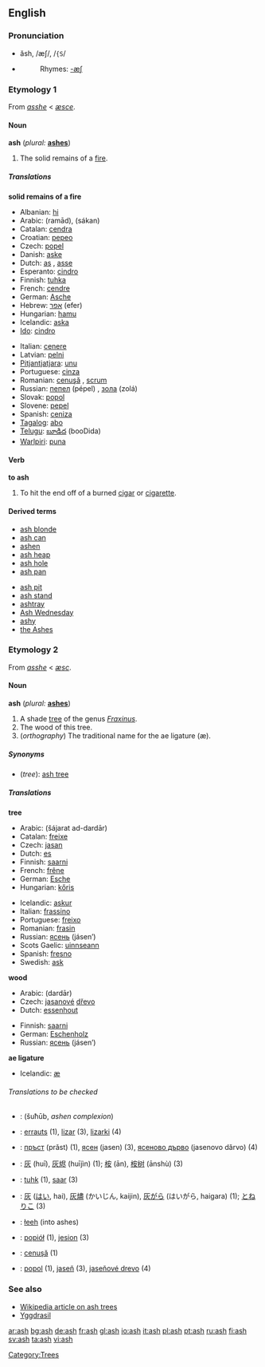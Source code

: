 {{see|Ash}}
==English==
{{wikipedia}}
===Pronunciation===
*ăsh, /æʃ/, /<tt>{S</tt>/
*{{audio|en-us-ash.ogg|Audio (US)}}
*:Rhymes: [[Rhymes:English:-æʃ|-æʃ]]

===Etymology 1===
From {{ME.}} ''[[asshe]]'' < {{OE.}} ''[[æsce]]''.

====Noun====
'''ash''' (''plural:'' '''[[ashes]]''')

#The solid remains of a [[fire]].

=====Translations=====
'''solid remains of a fire'''
{{top}}
*Albanian: [[hi]] {{m}}
*Arabic: {{ARchar|[[رماد]]}} (ramād), {{ARchar|[[سكن]]}} (sákan)
*Catalan: [[cendra]] {{f}}
*Croatian: [[pepeo]] {{m}}
*Czech: [[popel]] {{m}}
*Danish: [[aske]]
*Dutch: [[as#Dutch|as]] {{f}}, [[asse#Dutch|asse]] {{f}}
*Esperanto: [[cindro]]
*Finnish: [[tuhka]]
*French: [[cendre]] {{m}}
*German: [[Asche]] {{f}}
*Hebrew: [[אפר]] (efer) {{m}}
*Hungarian: [[hamu]]
*Icelandic: [[aska]] {{f}}
*[[Ido]]: [[cindro]]
{{mid}}
*Italian: [[cenere]] {{f}}
*Latvian: [[pelni]] {{m}} {{p}}
*[[Pitjantjatjara]]: [[unu]]
*Portuguese: [[cinza]] {{f}}
*Romanian: [[cenuşă]] {{f}}, [[scrum]] {{m}}
*Russian: [[пепел]] (pépel) {{m}}, [[зола]] (zolá) {{f}}
*Slovak: [[popol]] {{m}}
*Slovene: [[pepel]] {{m}}
*Spanish: [[ceniza]] {{f}}
*[[Tagalog]]: [[abo]]
*[[Telugu]]: [[బూడిద]] (booDida)
*[[Warlpiri]]: [[puna]]
{{bottom}}

====Verb====
'''to ash'''

#To hit the end off of a burned [[cigar]] or [[cigarette]].

====Derived terms====
{{top2}}
*[[ash blonde]]
*[[ash can]]
*[[ashen]]<!--belongs on the page for "ashen": Polish-popiół-->
*[[ash heap]]
*[[ash hole]]
*[[ash pan]]
{{mid2}}
*[[ash pit]]
*[[ash stand]]
*[[ashtray]]
*[[Ash Wednesday]]
*[[ashy]]
*[[the Ashes]]<!--in cricket-->
{{bottom}}

===Etymology 2===
From {{ME.}} ''[[asshe]]'' < {{OE.}} ''[[æsc]]''.

====Noun====
'''ash''' (''plural:'' '''[[ashes]]''')
#A shade [[tree]] of the genus ''[[Fraxinus]]''.
#The wood of this tree.
#(''orthography'') The traditional name for the ae ligature (æ).

=====Synonyms=====
*(''tree''): [[ash tree]]

=====Translations=====
'''tree'''
{{top}}
*Arabic: {{ARchar|[[شجرة الدردار]]}} (šájarat ad-dardār) {{f}}
*Catalan: [[freixe]] {{m}}
*Czech: [[jasan]] {{m}}
*Dutch: [[es#Dutch|es]] {{m}}
*Finnish: [[saarni]]
*French: [[frêne]] {{m}}
*German: [[Esche]] {{f}}
*Hungarian: [[kőris]]
{{mid}}
*Icelandic: [[askur]] {{m}}
*Italian: [[frassino]] {{m}}
*Portuguese: [[freixo]] {{m}}
*Romanian: [[frasin]] {{m}}
*Russian: [[ясень]] (jásen’) {{m}}
*Scots Gaelic: [[uinnseann]] {{m}}
*Spanish: [[fresno]] {{m}}
*Swedish: [[ask]]
{{bottom}}

'''wood'''
{{top}}
*Arabic: {{ARchar|[[دردار]]}} (dardār) {{m}}
*Czech: [[jasanový|jasanové]] [[dřevo]] {{n}}
*Dutch: [[essenhout]] {{n}}
{{mid}}
*Finnish: [[saarni]]
*German: [[Eschenholz]] {{n}}
*Russian: [[ясень]] (jásen’) {{m}}
{{bottom}}

'''ae ligature'''
{{top}}
*Icelandic: [[æ]] {{n}}
{{mid}}
{{bottom}}

======Translations to be checked======
<!--remove this section when all translations have been put into the appropriate table(s)-->
{{checktrans}}

*{{ttbc|Arabic}}: {{ARchar|[[شحوب]]}} (šuħūb, ''ashen complexion'')
*{{ttbc|Basque}}: [[errauts]] (1), [[lizar]] (3), [[lizarki]] (4)
*{{ttbc|Bulgarian}}: [[пръст]] (prǎst) {{f}} (1), [[ясен]] (jasen) {{m}} (3), [[ясеново дърво]] (jasenovo dǎrvo) {{n}} (4)
*{{ttbc|Chinese}}: [[灰]] (huī), [[灰烬]] (huījìn) (1); [[桉]] (ān), [[桉树]] (ānshù) (3)
*{{ttbc|Estonian}}: [[tuhk]] (1), [[saar#Estonian|saar]] (3)
*{{ttbc|Japanese}}: [[灰]] ([[はい]], hai), [[灰燼]] (かいじん, kaijin), [[灰がら]] (はいがら, haigara) (1); [[とねりこ]] (3)
*{{ttbc|Navajo}}: [[łeeh]] (into ashes)
*{{ttbc|Polish}}: [[popiół]] {{m}} (1), [[jesion]] {{m}} (3)
*{{ttbc|Romanian}}: [[cenuşă]] {{f}} (1)
*{{ttbc|Slovak}}: [[popol]] {{m}} (1), [[jaseň]] {{m}} (3), [[jaseňové drevo]] {{n}} (4)

===See also===
*[[w:ash tree|Wikipedia article on ash trees]]
*[[Yggdrasil]]

[[Category:Trees]]

[[ar:ash]]
[[bg:ash]]
[[de:ash]]
[[fr:ash]]
[[gl:ash]]
[[io:ash]]
[[it:ash]]
[[pl:ash]]
[[pt:ash]]
[[ru:ash]]
[[fi:ash]]
[[sv:ash]]
[[ta:ash]]
[[vi:ash]]